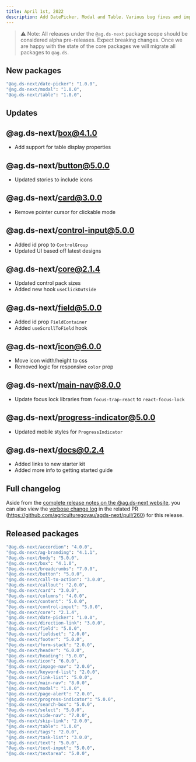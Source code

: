 ```yaml
---
title: April 1st, 2022
description: Add DatePicker, Modal and Table. Various bug fixes and improvements.
---
```


> ⚠️ Note: All releases under the `@ag.ds-next` package scope should be considered alpha pre-releases. Expect breaking changes. Once we are happy with the state of the core packages we will migrate all packages to `@ag.ds`.

## New packages

```sh
"@ag.ds-next/date-picker": "1.0.0",
"@ag.ds-next/modal": "1.0.0",
"@ag.ds-next/table": "1.0.0",
```

## Updates

## @ag.ds-next/box@4.1.0

- Add support for table display properties

## @ag.ds-next/button@5.0.0

- Updated stories to include icons

## @ag.ds-next/card@3.0.0

- Remove pointer cursor for clickable mode

## @ag.ds-next/control-input@5.0.0

- Added id prop to `ControlGroup`
- Updated UI based off latest designs

## @ag.ds-next/core@2.1.4

- Updated control pack sizes
- Added new hook `useClickOutside`

## @ag.ds-next/field@5.0.0

- Added id prop `FieldContainer`
- Added `useScrollToField` hook

## @ag.ds-next/icon@6.0.0

- Move icon width/height to css
- Removed logic for responsive `color` prop

## @ag.ds-next/main-nav@8.0.0

- Update focus lock libraries from `focus-trap-react` to `react-focus-lock`

## @ag.ds-next/progress-indicator@5.0.0

- Updated mobile styles for `ProgressIndicator`

## @ag.ds-next/docs@0.2.4

- Added links to new starter kit
- Added more info to getting started guide

## Full changelog

Aside from the [complete release notes on the @ag.ds-next website](https://design-system.agriculture.gov.au/updates/2022-04-01), you can also view the [verbose change log](https://github.com/agriculturegovau/agds-next/pull/260) in the related PR (https://github.com/agriculturegovau/agds-next/pull/260) for this release.

## Released packages

```sh
"@ag.ds-next/accordion": "4.0.0",
"@ag.ds-next/ag-branding": "4.1.1",
"@ag.ds-next/body": "5.0.0",
"@ag.ds-next/box": "4.1.0",
"@ag.ds-next/breadcrumbs": "7.0.0",
"@ag.ds-next/button": "5.0.0",
"@ag.ds-next/call-to-action": "3.0.0",
"@ag.ds-next/callout": "2.0.0",
"@ag.ds-next/card": "3.0.0",
"@ag.ds-next/columns": "4.0.0",
"@ag.ds-next/content": "5.0.0",
"@ag.ds-next/control-input": "5.0.0",
"@ag.ds-next/core": "2.1.4",
"@ag.ds-next/date-picker": "1.0.0",
"@ag.ds-next/direction-link": "3.0.0",
"@ag.ds-next/field": "5.0.0",
"@ag.ds-next/fieldset": "2.0.0",
"@ag.ds-next/footer": "5.0.0",
"@ag.ds-next/form-stack": "2.0.0",
"@ag.ds-next/header": "6.0.0",
"@ag.ds-next/heading": "5.0.0",
"@ag.ds-next/icon": "6.0.0",
"@ag.ds-next/inpage-nav": "2.0.0",
"@ag.ds-next/keyword-list": "2.0.0",
"@ag.ds-next/link-list": "5.0.0",
"@ag.ds-next/main-nav": "8.0.0",
"@ag.ds-next/modal": "1.0.0",
"@ag.ds-next/page-alert": "2.0.0",
"@ag.ds-next/progress-indicator": "5.0.0",
"@ag.ds-next/search-box": "5.0.0",
"@ag.ds-next/select": "5.0.0",
"@ag.ds-next/side-nav": "7.0.0",
"@ag.ds-next/skip-link": "2.0.0",
"@ag.ds-next/table": "1.0.0",
"@ag.ds-next/tags": "2.0.0",
"@ag.ds-next/task-list": "3.0.0",
"@ag.ds-next/text": "5.0.0",
"@ag.ds-next/text-input": "5.0.0",
"@ag.ds-next/textarea": "5.0.0",
```
